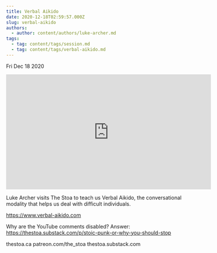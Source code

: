 ```yaml
---
title: Verbal Aikido
date: 2020-12-18T02:59:57.000Z
slug: verbal-aikido
authors:
  - author: content/authors/luke-archer.md
tags:
  - tag: content/tags/session.md
  - tag: content/tags/verbal-aikido.md
---
```






Fri Dec 18 2020

<iframe width="560" height="315" src="https://www.youtube.com/embed/nxRzxZpEmKY" title="Verbal Aikido w/ Luke Archer" frameborder="0" allow="accelerometer; autoplay; clipboard-write; encrypted-media; gyroscope; picture-in-picture" allowfullscreen ></iframe>

Luke Archer visits The Stoa to teach us Verbal Aikido, the conversational modality that helps us deal with difficult individuals.

https://www.verbal-aikido.com

Why are the YouTube comments disabled? Answer: https://thestoa.substack.com/p/stoic-punk-or-why-you-should-stop

thestoa.ca
patreon.com/the_stoa
thestoa.substack.com


